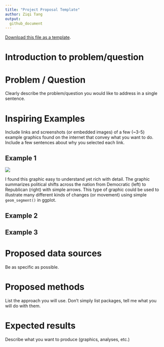 ```yaml
---
title: "Project Proposal Template"
author: Ziqi Tang
output: 
  github_document
---
```


[<i class="fa fa-file-code-o fa-1x" aria-hidden="true"></i> Download this file as a template ](http://adamwilson.us/SpatialDataScience/scripts/Project_ProposalTemplate.Rmd).

# Introduction to problem/question
  
# Problem / Question
Clearly describe the problem/question you would like to address in a single sentence.

# Inspiring Examples

Include links and screenshots (or embedded images) of a few (~3-5) example graphics found on the internet that convey what you want to do.  Include a few sentences about why you selected each link.

## Example 1
![](https://theoreticalecology.files.wordpress.com/2012/05/6307925837_5074118a44_b.jpg)

I found this graphic easy to understand yet rich with detail.  The graphic summarizes political shifts across the nation from Democratic (left) to Republican (right) with simple arrows.  This type of graphic could be used to illustrate many different kinds of changes (or movement) using simple `geom_segment()` in ggplot.

## Example 2

## Example 3


# Proposed data sources

Be as specific as possible.

# Proposed methods

List the approach you will use. Don't simply list packages, tell me what you will do with them.

# Expected results

Describe what you want to produce (graphics, analyses, etc.)
